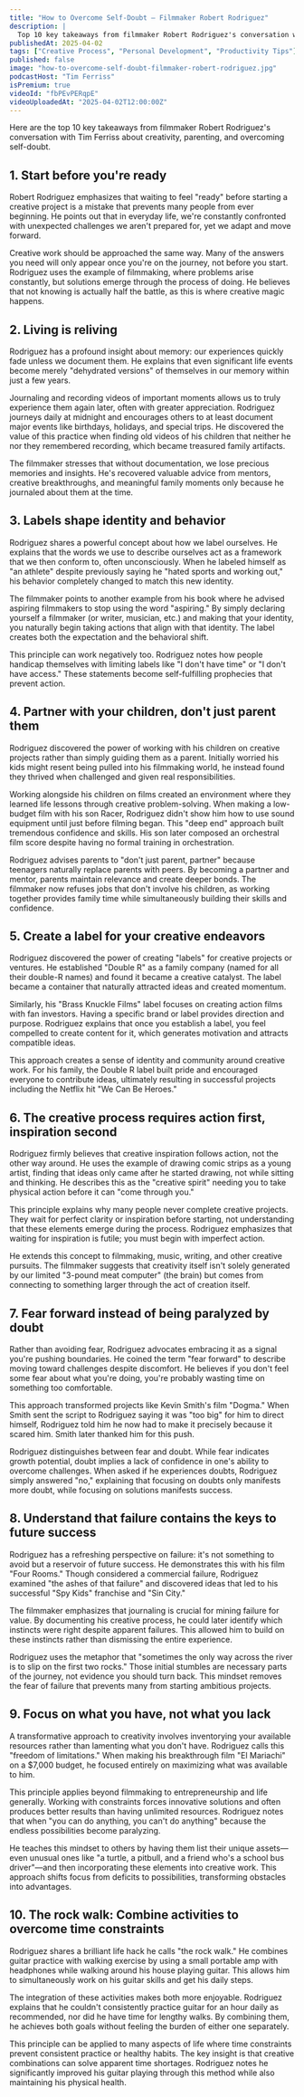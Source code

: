 ```yaml
---
title: "How to Overcome Self-Doubt — Filmmaker Robert Rodriguez"
description: |
  Top 10 key takeaways from filmmaker Robert Rodriguez's conversation with Tim Ferriss about creativity, parenting, and overcoming self-doubt.
publishedAt: 2025-04-02
tags: ["Creative Process", "Personal Development", "Productivity Tips"]
published: false
image: "how-to-overcome-self-doubt-filmmaker-robert-rodriguez.jpg"
podcastHost: "Tim Ferriss"
isPremium: true
videoId: "fbPEvPERqpE"
videoUploadedAt: "2025-04-02T12:00:00Z"
---
```



<PodcastSummaryPageLayout frontmatter={frontmatter}>

Here are the top 10 key takeaways from filmmaker Robert Rodriguez's conversation with Tim Ferriss about creativity, parenting, and overcoming self-doubt.

## 1. Start before you're ready

Robert Rodriguez emphasizes that waiting to feel "ready" before starting a creative project is a mistake that prevents many people from ever beginning. He points out that in everyday life, we're constantly confronted with unexpected challenges we aren't prepared for, yet we adapt and move forward.

Creative work should be approached the same way. Many of the answers you need will only appear once you're on the journey, not before you start. Rodriguez uses the example of filmmaking, where problems arise constantly, but solutions emerge through the process of doing. He believes that not knowing is actually half the battle, as this is where creative magic happens.

## 2. Living is reliving

Rodriguez has a profound insight about memory: our experiences quickly fade unless we document them. He explains that even significant life events become merely "dehydrated versions" of themselves in our memory within just a few years.

Journaling and recording videos of important moments allows us to truly experience them again later, often with greater appreciation. Rodriguez journeys daily at midnight and encourages others to at least document major events like birthdays, holidays, and special trips. He discovered the value of this practice when finding old videos of his children that neither he nor they remembered recording, which became treasured family artifacts.

The filmmaker stresses that without documentation, we lose precious memories and insights. He's recovered valuable advice from mentors, creative breakthroughs, and meaningful family moments only because he journaled about them at the time.

## 3. Labels shape identity and behavior

Rodriguez shares a powerful concept about how we label ourselves. He explains that the words we use to describe ourselves act as a framework that we then conform to, often unconsciously. When he labeled himself as "an athlete" despite previously saying he "hated sports and working out," his behavior completely changed to match this new identity.

The filmmaker points to another example from his book where he advised aspiring filmmakers to stop using the word "aspiring." By simply declaring yourself a filmmaker (or writer, musician, etc.) and making that your identity, you naturally begin taking actions that align with that identity. The label creates both the expectation and the behavioral shift.

This principle can work negatively too. Rodriguez notes how people handicap themselves with limiting labels like "I don't have time" or "I don't have access." These statements become self-fulfilling prophecies that prevent action.

## 4. Partner with your children, don't just parent them

Rodriguez discovered the power of working with his children on creative projects rather than simply guiding them as a parent. Initially worried his kids might resent being pulled into his filmmaking world, he instead found they thrived when challenged and given real responsibilities.

Working alongside his children on films created an environment where they learned life lessons through creative problem-solving. When making a low-budget film with his son Racer, Rodriguez didn't show him how to use sound equipment until just before filming began. This "deep end" approach built tremendous confidence and skills. His son later composed an orchestral film score despite having no formal training in orchestration.

Rodriguez advises parents to "don't just parent, partner" because teenagers naturally replace parents with peers. By becoming a partner and mentor, parents maintain relevance and create deeper bonds. The filmmaker now refuses jobs that don't involve his children, as working together provides family time while simultaneously building their skills and confidence.

## 5. Create a label for your creative endeavors

Rodriguez discovered the power of creating "labels" for creative projects or ventures. He established "Double R" as a family company (named for all their double-R names) and found it became a creative catalyst. The label became a container that naturally attracted ideas and created momentum.

Similarly, his "Brass Knuckle Films" label focuses on creating action films with fan investors. Having a specific brand or label provides direction and purpose. Rodriguez explains that once you establish a label, you feel compelled to create content for it, which generates motivation and attracts compatible ideas.

This approach creates a sense of identity and community around creative work. For his family, the Double R label built pride and encouraged everyone to contribute ideas, ultimately resulting in successful projects including the Netflix hit "We Can Be Heroes."

## 6. The creative process requires action first, inspiration second

Rodriguez firmly believes that creative inspiration follows action, not the other way around. He uses the example of drawing comic strips as a young artist, finding that ideas only came after he started drawing, not while sitting and thinking. He describes this as the "creative spirit" needing you to take physical action before it can "come through you."

This principle explains why many people never complete creative projects. They wait for perfect clarity or inspiration before starting, not understanding that these elements emerge during the process. Rodriguez emphasizes that waiting for inspiration is futile; you must begin with imperfect action.

He extends this concept to filmmaking, music, writing, and other creative pursuits. The filmmaker suggests that creativity itself isn't solely generated by our limited "3-pound meat computer" (the brain) but comes from connecting to something larger through the act of creation itself.

## 7. Fear forward instead of being paralyzed by doubt

Rather than avoiding fear, Rodriguez advocates embracing it as a signal you're pushing boundaries. He coined the term "fear forward" to describe moving toward challenges despite discomfort. He believes if you don't feel some fear about what you're doing, you're probably wasting time on something too comfortable.

This approach transformed projects like Kevin Smith's film "Dogma." When Smith sent the script to Rodriguez saying it was "too big" for him to direct himself, Rodriguez told him he now had to make it precisely because it scared him. Smith later thanked him for this push.

Rodriguez distinguishes between fear and doubt. While fear indicates growth potential, doubt implies a lack of confidence in one's ability to overcome challenges. When asked if he experiences doubts, Rodriguez simply answered "no," explaining that focusing on doubts only manifests more doubt, while focusing on solutions manifests success.

## 8. Understand that failure contains the keys to future success

Rodriguez has a refreshing perspective on failure: it's not something to avoid but a reservoir of future success. He demonstrates this with his film "Four Rooms." Though considered a commercial failure, Rodriguez examined "the ashes of that failure" and discovered ideas that led to his successful "Spy Kids" franchise and "Sin City."

The filmmaker emphasizes that journaling is crucial for mining failure for value. By documenting his creative process, he could later identify which instincts were right despite apparent failures. This allowed him to build on these instincts rather than dismissing the entire experience.

Rodriguez uses the metaphor that "sometimes the only way across the river is to slip on the first two rocks." Those initial stumbles are necessary parts of the journey, not evidence you should turn back. This mindset removes the fear of failure that prevents many from starting ambitious projects.

## 9. Focus on what you have, not what you lack

A transformative approach to creativity involves inventorying your available resources rather than lamenting what you don't have. Rodriguez calls this "freedom of limitations." When making his breakthrough film "El Mariachi" on a $7,000 budget, he focused entirely on maximizing what was available to him.

This principle applies beyond filmmaking to entrepreneurship and life generally. Working with constraints forces innovative solutions and often produces better results than having unlimited resources. Rodriguez notes that when "you can do anything, you can't do anything" because the endless possibilities become paralyzing.

He teaches this mindset to others by having them list their unique assets—even unusual ones like "a turtle, a pitbull, and a friend who's a school bus driver"—and then incorporating these elements into creative work. This approach shifts focus from deficits to possibilities, transforming obstacles into advantages.

## 10. The rock walk: Combine activities to overcome time constraints

Rodriguez shares a brilliant life hack he calls "the rock walk." He combines guitar practice with walking exercise by using a small portable amp with headphones while walking around his house playing guitar. This allows him to simultaneously work on his guitar skills and get his daily steps.

The integration of these activities makes both more enjoyable. Rodriguez explains that he couldn't consistently practice guitar for an hour daily as recommended, nor did he have time for lengthy walks. By combining them, he achieves both goals without feeling the burden of either one separately.

This principle can be applied to many aspects of life where time constraints prevent consistent practice or healthy habits. The key insight is that creative combinations can solve apparent time shortages. Rodriguez notes he significantly improved his guitar playing through this method while also maintaining his physical health.

</PodcastSummaryPageLayout>
